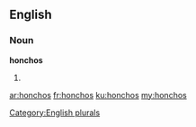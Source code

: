 ==English==

===Noun===
'''honchos'''

# {{plural of|[[honcho]]}}

[[Category:English plurals]]

[[ar:honchos]]
[[fr:honchos]]
[[ku:honchos]]
[[my:honchos]]